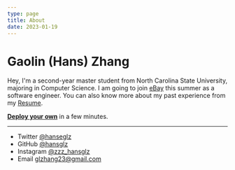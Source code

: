 ```yaml
---
type: page
title: About
date: 2023-01-19
---
```


# Gaolin (Hans) Zhang

Hey, I'm a second-year master student from North Carolina State University, majoring in Computer Science. I am going to join [eBay](https://tech.ebayinc.com/) this summer as a software engineer. You can also know more about my past experience from my [Resume](https://drive.google.com/file/d/1ih_Bo6aA-NO6LPjQBv-M4tKsxBYrtifY/view?usp=sharing).

[**Deploy your own**](https://vercel.com/new/clone?demo-title=Portfolio+Starter+Kit&demo-description=Easily+create+a+portfolio+with+Next.js+and+Markdown.&demo-url=https%3A%2F%2Fdemo.vercel.blog%2F&demo-image=%2F%2Fimages.ctfassets.net%2Fe5382hct74si%2F2aC4eHLrOKmT4fnLfoNGK2%2F14b1e6bbe598ec023ffe85001d31e634%2FCleanShot_2022-04-11_at_23.12.01.png&project-name=Portfolio+Starter+Kit&repository-name=portfolio-starter-kit&repository-url=https%3A%2F%2Fgithub.com%2Fvercel%2Fnextjs-portfolio-starter&from=templates&skippable-integrations=1&teamCreateStatus=hidden) in a few minutes.

---

- Twitter [@hanseglz](https://twitter.com/hanseglz)
- GitHub [@hansglz](https://github.com/hansglz)
- Instagram [@zzz_hansglz](https://instagram.com/zzz_hansglz)
- Email glzhang23@gmail.com

